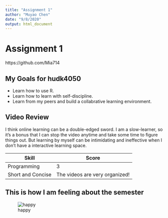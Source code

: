 ```yaml
---
title: "Assignment 1"
author: "Muyao Chen"
date: "9/8/2020"
output: html_document
---
```

# Assignment 1 {#anchor}
https://github.com/Mia714

## My Goals for hudk4050 {.css_class}
 - Learn how to use R.
 - Learn how to learn with self-discipline.
 - Learn from my peers and build a collabrative learning environment.

## Video Review {.css_class}
I think online learning can be a double-edged sword. I am a slow-learner, so it's a bonus that I can stop the video anytime and take some time to figure things out. But learning by myself can be intimidating and ineffective when I don't have a interactive learning space. 


|       Skill       |             Score            |
|-------------------|------------------------------|
|    Programming    |               3              |
| Short and Concise |The videos are very organized!|

## This is how I am feeling about the semester
![happy](happy.jpg)